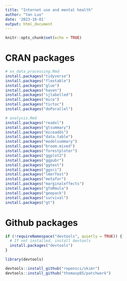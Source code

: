 ```yaml
---
title: "Internet use and mental health"
author: "Yan Luo"
date: '2023-10-01'
output: html_document
---
```


```r
knitr::opts_chunk$set(echo = TRUE)

```

# CRAN packages

```r

# xx_data_processing.Rmd
install.packages("tidyverse")
install.packages("flextable")
install.packages("glue")
install.packages("haven")
install.packages("sjlabelled")
install.packages("mice")
install.packages("tictoc")
install.packages("doParallel")

# analysis.Rmd
install.packages("readxl")
install.packages("gtsummary")
install.packages("miceadds")
install.packages("data.table")
install.packages("modelsummary")
install.packages("broom.mixed")
install.packages("forestploter")
install.packages("ggplot2")
install.packages("ggpubr")
install.packages("ggtext")
install.packages("ggsci")
install.packages("lmerTest")
install.packages("metafor")
install.packages("marginaleffects")
install.packages("gfoRmula")
install.packages("geepack")
install.packages("survival")
install.packages("gt")

```

# Github packages

```r

if (!requireNamespace("devtools", quietly = TRUE)) {
  # If not installed, install devtools
  install.packages("devtools")
}

library(devtools)

devtools::install_github("ropensci/skimr")
devtools::install_github("thomasp85/patchwork")

```

